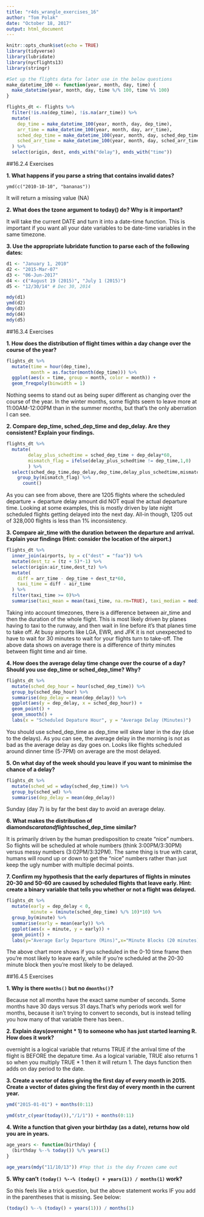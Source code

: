 ```yaml
---
title: "r4ds_wrangle_exercises_16"
author: "Tom Polak"
date: "October 18, 2017"
output: html_document
---
```


```r
knitr::opts_chunk$set(echo = TRUE)
library(tidyverse)
library(lubridate)
library(nycflights13)
library(stringr)

#Set up the flights data for later use in the below questions
make_datetime_100 <- function(year, month, day, time) {
  make_datetime(year, month, day, time %/% 100, time %% 100)
}

flights_dt <- flights %>% 
  filter(!is.na(dep_time), !is.na(arr_time)) %>% 
  mutate(
    dep_time = make_datetime_100(year, month, day, dep_time),
    arr_time = make_datetime_100(year, month, day, arr_time),
    sched_dep_time = make_datetime_100(year, month, day, sched_dep_time),
    sched_arr_time = make_datetime_100(year, month, day, sched_arr_time)
  ) %>% 
  select(origin, dest, ends_with("delay"), ends_with("time"))


```
##16.2.4 Exercises

**1. What happens if you parse a string that contains invalid dates?**

  `ymd(c("2010-10-10", "bananas"))`
  
  It will return a missing value (NA)

**2. What does the tzone argument to today() do? Why is it important?**

  It will take the current DATE and turn it into a date-time function. This is important if you want all your date variables to be date-time variables in the same timezone. 

**3. Use the appropriate lubridate function to parse each of the following dates:**

```r
d1 <- "January 1, 2010"
d2 <- "2015-Mar-07"
d3 <- "06-Jun-2017"
d4 <- c("August 19 (2015)", "July 1 (2015)")
d5 <- "12/30/14" # Dec 30, 2014

mdy(d1)
ymd(d2)
dmy(d3)
mdy(d4)
mdy(d5)

```

##16.3.4 Exercises

**1. How does the distribution of flight times within a day change over the course of the year?**

```r
flights_dt %>%
  mutate(time = hour(dep_time),
         month = as.factor(month(dep_time))) %>%
  ggplot(aes(x = time, group = month, color = month)) +
  geom_freqpoly(binwidth = 1)
```

Nothing seems to stand out as being super different as changing over the course of the year. In the winter months, some flights seem to leave more at 11:00AM-12:00PM than in the summer months, but that's the only aberration I can see.  

**2. Compare dep_time, sched_dep_time and dep_delay. Are they consistent? Explain your findings.**

```r
flights_dt %>% 
  mutate(
        delay_plus_schedtime = sched_dep_time + dep_delay*60,
        mismatch_flag = ifelse(delay_plus_schedtime != dep_time,1,0)
        ) %>% 
  select(sched_dep_time,dep_delay,dep_time,delay_plus_schedtime,mismatch_flag) %>% 
    group_by(mismatch_flag) %>% 
      count()

```

As you can see from above, there are 1205 flights where the scheduled departure + departure delay amount did NOT equal the actual departure time. Looking at some examples, this is mostly driven by late night scheduled flights getting delayed into the next day. All-in though, 1205 out of 328,000 flights is less than 1% inconsistency. 

**3. Compare air_time with the duration between the departure and arrival. Explain your findings (Hint: consider the location of the airport.)**

```r
flights_dt %>%
  inner_join(airports, by = c("dest" = "faa")) %>% 
  mutate(dest_tz = (tz + 5)*-1) %>% 
  select(origin:air_time,dest_tz) %>% 
  mutate(
    diff = arr_time - dep_time + dest_tz*60,
    taxi_time = diff - air_time
  ) %>% 
  filter(taxi_time >= 0)%>% 
  summarise(taxi_mean = mean(taxi_time, na.rm=TRUE), taxi_median = median(taxi_time,na.rm=TRUE))
```

Taking into account timezones, there is a difference between air_time and then the duration of the whole flight. This is most likely driven by planes having to taxi to the runway, and then wait in line before it's that planes time to take off. At busy airports like LGA, EWR, and JFK it is not unexpected to have to wait for 30 minutes to wait for your flights turn to take-off. The above data shows on average there is a difference of thirty minutes between flight time and air time.  

**4. How does the average delay time change over the course of a day? Should you use dep_time or sched_dep_time? Why?**

```r
flights_dt %>%
  mutate(sched_dep_hour = hour(sched_dep_time)) %>%
  group_by(sched_dep_hour) %>%
  summarise(dep_delay = mean(dep_delay)) %>%
  ggplot(aes(y = dep_delay, x = sched_dep_hour)) +
  geom_point() +
  geom_smooth() +
  labs(x = "Scheduled Depature Hour", y = "Average Delay (Minutes)")
```

You should use sched_dep_time as dep_time will skew later in the day (due to the delays). As you can see, the average delay in the morning is not as bad as the average delay as day goes on. Looks like flights scheduled around dinner time (5-7PM) on average are the most delayed.

**5. On what day of the week should you leave if you want to minimise the chance of a delay?**

```r
flights_dt %>%
  mutate(sched_wd = wday(sched_dep_time)) %>%
  group_by(sched_wd) %>%
  summarise(dep_delay = mean(dep_delay))
```

Sunday (day 7) is by far the best day to avoid an average delay.

**6. What makes the distribution of diamonds$carat and flights$sched_dep_time similar?**

It is primarily driven by the human predisposition to create "nice" numbers. So flights will be scheduled at whole numbers (think 3:00PM/3:30PM) versus messy numbers (3:02PM/3:32PM). The same thing is true with carat, humans will round up or down to get the "nice" numbers rather than just keep the ugly number with multiple decimal points. 

**7. Confirm my hypothesis that the early departures of flights in minutes 20-30 and 50-60 are caused by scheduled flights that leave early. Hint: create a binary variable that tells you whether or not a flight was delayed.**

```r
flights_dt %>%
  mutate(early = dep_delay < 0,
         minute = (minute(sched_dep_time) %/% 10)*10) %>%
  group_by(minute) %>%
  summarise(early = mean(early)) %>%
  ggplot(aes(x = minute, y = early)) +
  geom_point() + 
  labs(y="Average Early Departure (Mins)",x="Minute Blocks (20 minutes)")
```

The above chart more shows if you scheduled in the 0-10 time frame then you're most likely to leave early, while if you're scheduled at the 20-30 minute block then you're most likely to be delayed.

##16.4.5 Exercises

**1. Why is there `months()` but no `dmonths()`?**

Because not all months have the exact same number of seconds. Some months have 30 days versus 31 days.That's why periods work well for months, because it isn't trying to convert to seconds, but is instead telling you how many of that variable there has been..  

**2. Explain days(overnight * 1) to someone who has just started learning R. How does it work?**

overnight is a logical variable that returns TRUE if the arrival time of the flight is BEFORE the depature time. As a logical variable, TRUE also returns 1 so when you multiply TRUE * 1 then it will return 1. The days function then adds on day period to the date. 

**3. Create a vector of dates giving the first day of every month in 2015. Create a vector of dates giving the first day of every month in the current year.**

```r
ymd("2015-01-01") + months(0:11)

ymd(str_c(year(today()),"/1/1")) + months(0:11)
```

**4. Write a function that given your birthday (as a date), returns how old you are in years.**

```r
age_years <- function(birthday) {
  (birthday %--% today()) %/% years(1)
}

age_years(mdy("11/10/13")) #Yep that is the day Frozen came out
```

**5. Why can't `(today() %--% (today() + years(1)) / months(1)` work?**

So this feels like a trick question, but the above statement works IF you add in the parentheses that is missing. See below: 
```r
(today() %--% (today() + years(1))) / months(1)
```


